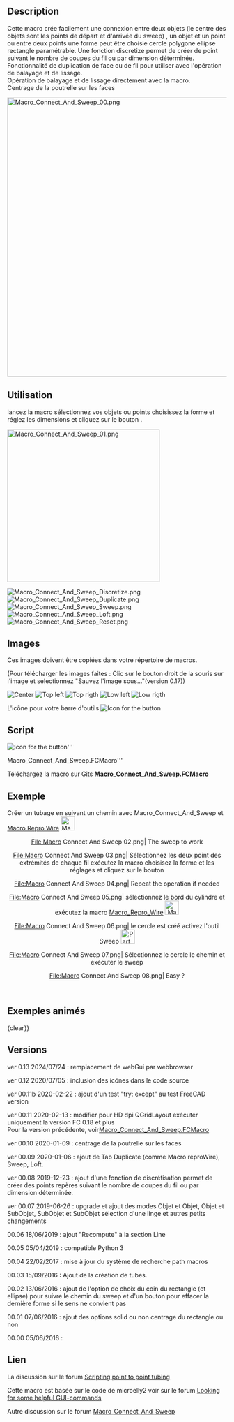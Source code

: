 <languages/>
{{Macro/fr
|Name= Macro Connect And Sweep
|Icon=Macro_Connect_And_Sweep.png
|Description={{ColoredText|#ff0000|#ffffff|Nouvelle version de l'interface graphique modifiée pour le dpi HD (QGridLayout) exécutez uniquement la version FC 0.18 et plus (PySide2 Qt5)}} <br/> <br/> Cette macro crée facilement une connexion entre deux objets. Une fonction discretize permet de créer de point suivant le nombre de coupes du fil ou par dimension déterminée.<br/>Une fonction de discrétisation est disponible pour créer des points marqueurs configurables pour couper des lignes en coupe ou une coupe avec une cote sur le point est créée pour toutes les coordonnées.<br/>Une fonction de face ou de fil dupliquée à utiliser avec l'opération de balayage et de lissage <br/>Opération de balayage et de lissage directement avec la macro.<br/>Centrage de la poutrelle sur les faces
|Author=Mario52
|Version=0.13
|Date=2024-07-21
|FCVersion=0.18 et plus
|Download=[https://wiki.freecad.org/images/c/c9/Macro_Connect_And_Sweep.png Icône de la barre d'outils]
}}

==Description== 
Cette macro crée facilement une connexion entre deux objets  (le centre des objets sont les points de départ et d'arrivée du sweep) , un objet et un point ou entre deux points une forme peut être choisie cercle polygone ellipse rectangle paramétrable. Une fonction discretize permet de créer de point suivant le nombre de coupes du fil ou par dimension déterminée.<br/> Fonctionnalité de duplication de face ou de fil pour utiliser avec l'opération de balayage et de lissage.<br/>Opération de balayage et de lissage directement avec la macro.<br/>Centrage de la poutrelle sur les faces

{{Codeextralink|https://gist.githubusercontent.com/mario52a/3ec67a3711202dab69592ce53b938924/raw/984cd58c1d64dd391062025cfa82a698c7268e66/Macro_Connect_And_Sweep.FCMacro}}

[[File:Macro_Connect_And_Sweep_00.png|640px]]
{{Caption|Macro_Connect_And_Sweep}}

==Utilisation== 
lancez la macro sélectionnez vos objets ou points choisissez la forme et réglez les dimensions et cliquez sur le bouton {{KEY|Create}}.

[[File:Macro_Connect_And_Sweep_01.png|350px]]
{{Caption|Macro_Connect_And_Sweep}}

[[File:Macro_Connect_And_Sweep_Discretize.png]]
{{Caption|Discretize}}
[[File:Macro_Connect_And_Sweep_Duplicate.png]]
{{Caption|Duplicate}}
[[File:Macro_Connect_And_Sweep_Sweep.png]]
{{Caption|Sweep}}
[[File:Macro_Connect_And_Sweep_Loft.png]]
{{Caption|Loft}}
[[File:Macro_Connect_And_Sweep_Reset.png]]
{{Caption|Reset}}

==Images==
Ces images doivent être copiées dans votre répertoire de macros.

(Pour télécharger les images faites : Clic sur le bouton droit de la souris sur l'image et selectionnez "Sauvez l'image sous..."(version 0.17))

[[File:Macro_Connect_And_Sweep_CE.png|Center]]  [[File:Macro_Connect_And_Sweep_TL.png|Top left]] [[File:Macro_Connect_And_Sweep_TR.png|Top rigth]]  [[File:Macro_Connect_And_Sweep_LL.png|Low left]]  [[File:Macro_Connect_And_Sweep_LR.png|Low rigth]]

L'icône pour votre barre d'outils [[File:Macro_Connect_And_Sweep.png|Icon for the button]]
==Script==
[[File:Macro_Connect_And_Sweep.png|icon for the button]]''' 

Macro_Connect_And_Sweep.FCMacro''' 

Téléchargez la macro sur Gits [https://gist.github.com/mario52a/3ec67a3711202dab69592ce53b938924 ''' Macro_Connect_And_Sweep.FCMacro''']

==Exemple==
Créer un tubage en suivant un chemin avec Macro_Connect_And_Sweep et [[Macro_Repro_Wire/fr|Macro Repro Wire]] [[File:Macro_ReproWire.png|32px]]

<center>
<gallery widths="400" heights="300">
File:Macro Connect And Sweep 02.png| The sweep to work
</gallery>
</center>
<center>
<gallery widths="400" heights="300">
File:Macro Connect And Sweep 03.png| Sélectionnez les deux point des extrémités de chaque fil exécutez la macro choisisez la forme et les réglages et cliquez sur le bouton {{KEY|Create solid}}
</gallery>
</center>
<center>
<gallery widths="400" heights="300">
File:Macro Connect And Sweep 04.png| Repeat the operation if needed 
</gallery>
</center>
<center>
<gallery widths="400" heights="300">
File:Macro Connect And Sweep 05.png| sélectionnez le bord du cylindre et exécutez la macro [[Macro_Repro_Wire|Macro_Repro_Wire]] [[File:Macro_ReproWire.png|32px]]
</gallery>
</center>
<center>
<gallery widths="400" heights="300">
File:Macro Connect And Sweep 06.png| le cercle est créé activez l'outil Sweep [[File:Part_Sweep.png|32px]]
</gallery>
</center>
<center>
<gallery widths="400" heights="300">
File:Macro Connect And Sweep 07.png| Sélectionnez le cercle le chemin et exécuter le sweep
</gallery>
</center>
<center>
<gallery widths="400" heights="300">
File:Macro Connect And Sweep 08.png| Easy ?
</gallery>
</center>
<br />
<span id="Animated_example"></span>
==Exemples animés==

{{Caption|align=center|
[[File:Macro Connect And Sweep Sweep2.gif]]}}
{clear}}

{{Caption|align=center|
Objet et Objet, connexion boundBox center objet 1 et boundBox center objet 2
[[File:Connect_And_Sweep_01_Object_Object.gif]]}}
{{clear}}

{{Caption|align=center|
Object SubObject, connexion boundBox center objet 1 et boundBox center Subobjet 1
[[File:Connect_And_Sweept_02_Object_SubObject.gif]]}}
{{clear}}

{{Caption|align=center|
SubObject SubObject, connexion boundBox center Subobject 1 et boundBox center Subobject 2
[[File:Connect_And_Sweep_03_SubObject_SubObject.gif]]}}
{{clear}}

{{Caption|align=center|
Connect And Sweep Direction un objet sélectionne ou Subobject selectionné
[[File:Connect And Sweep 4 Direction.gif]]}}
{{clear}}


{{Caption|align=center|
Detection Erreur de mode de sélection, si une erreur ou sélection est creée le mode change pour le mode 3 et la ligne du mode 3 est colorée en orange
[[File:Connect_And_Sweep_05_Detect_Error.gif]]}}
{{clear}}

<span id="Version"></span>
==Versions==

ver 0.13 2024/07/24 : remplacement de webGui par webbrowser

ver 0.12 2020/07/05 : inclusion des icônes dans le code source

ver 00.11b 2020-02-22 : ajout d'un test "try:  except" au test FreeCAD version

ver 00.11 2020-02-13 : modifier pour HD dpi QGridLayout exécuter uniquement la version FC 0.18 et plus <br/> Pour la version précédente, voir[https://gist.githubusercontent.com/mario52a/3ec67a3711202dab69592ce53b938924/raw/b3554916e0dce63644a2d4d3f88ef114b5e1e390/Macro_Connect_And_Sweep.FCMacro Macro_Connect_And_Sweep.FCMacro]

ver 00.10 2020-01-09 : centrage de la poutrelle sur les faces

ver 00.09 2020-01-06 : ajout de Tab Duplicate (comme Macro reproWire), Sweep, Loft.

ver 00.08 2019-12-23 : ajout d'une fonction de discrétisation permet de créer des points repères suivant le nombre de coupes du fil ou par dimension déterminée.

ver 00.07 2019-06-26 : upgrade et ajout des modes Objet et Objet, Objet et SubObjet, SubObjet et SubObjet sélection d'une linge et autres petits changements

00.06 18/06/2019 : ajout "Recompute" à la section Line

00.05 05/04/2019 : compatible Python 3

00.04 22/02/2017 : mise à jour du système de recherche path macros

00.03 15/09/2016 : Ajout de la création de tubes. 

00.02 13/06/2016 : ajout de l'option de choix du coin du rectangle (et ellipse) pour suivre le chemin du sweep et d'un bouton pour effacer la dernière forme si le sens ne convient pas

00.01 07/06/2016 : ajout des options solid ou non centrage du rectangle ou non

00.00 05/06/2016 :

==Lien==
La discussion sur le forum [https://forum.freecad.org/viewtopic.php?f=22&t=15833 Scripting point to point tubing]

Cette macro est basée sur le code de microelly2 voir sur le forum [https://forum.freecad.org/viewtopic.php?t=7029#p56746 Looking for some helpful GUI-commands]

Autre discussion sur le forum [https://forum.freecad.org/viewtopic.php?f=22&t=35432 Macro_Connect_And_Sweep]



{{clear}}